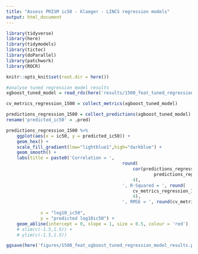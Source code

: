 ```yaml
---
title: "Assess PRISM ic50 - klaeger - LINCS regression models"
output: html_document
---
```


```r
library(tidyverse)
library(here)
library(tidymodels)
library(tictoc)
library(doParallel)
library(patchwork)
library(ROCR)

knitr::opts_knit$set(root.dir = here())
```

```r
#analyse tuned regression model results
xgboost_tuned_model = read_rds(here('results/1500_feat_tuned_regression_model_results.rds'))

cv_metrics_regression_1500 = collect_metrics(xgboost_tuned_model)

predictions_regression_1500 = collect_predictions(xgboost_tuned_model) %>% 
rename('predicted_ic50' = .pred)

predictions_regression_1500 %>% 
	ggplot(aes(x = ic50, y = predicted_ic50)) +
	geom_hex() +
	scale_fill_gradient(low="lightblue1",high="darkblue") +
	geom_smooth() +
	labs(title = paste0('Correlation = ', 
											round(
												cor(predictions_regression_1500$ic50, 
														predictions_regression_1500$predicted_ic50),
												4),
											', R-Squared = ', round(
												cv_metrics_regression_1500$mean[2],
												4),
											', RMSE = ', round(cv_metrics_regression_1500$mean[1],
																				 4)),
			 x = "log10_ic50",
			 y = "predicted log10ic50") +
	geom_abline(intercept = 0, slope = 1, size = 0.5, colour = 'red') 
	# xlim(c(-1.5,1.5)) +
	# ylim(c(-1.5,1.5))

ggsave(here('figures/1500_feat_xgboost_tuned_regression_model_results.png'))
```

